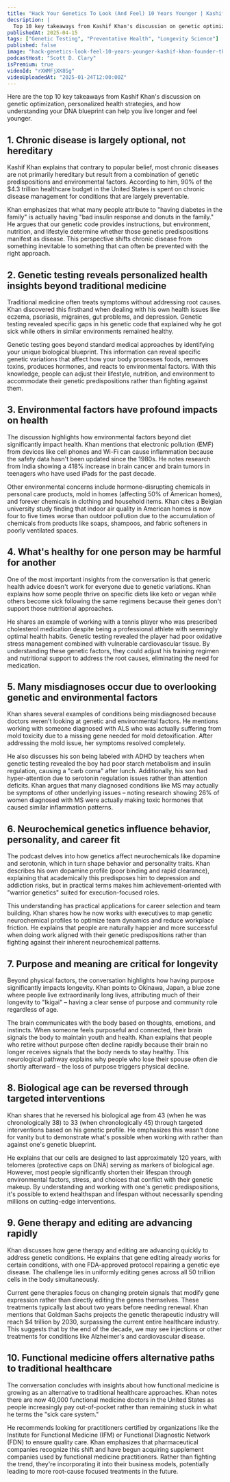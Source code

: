 ```yaml
---
title: "Hack Your Genetics To Look (And Feel) 10 Years Younger | Kashif Khan - Founder of The DNA Company"
decsription: |
  Top 10 key takeaways from Kashif Khan's discussion on genetic optimization, personalized health strategies, and how understanding your DNA blueprint can help you live longer and feel younger.
publishedAt: 2025-04-15
tags: ["Genetic Testing", "Preventative Health", "Longevity Science"]
published: false
image: "hack-genetics-look-feel-10-years-younger-kashif-khan-founder-the-dna-company.jpg"
podcastHost: "Scott D. Clary"
isPremium: true
videoId: "rXWMFjXK8Sg"
videoUploadedAt: "2025-01-24T12:00:00Z"
---
```



<PodcastSummaryPageLayout frontmatter={frontmatter}>

Here are the top 10 key takeaways from Kashif Khan's discussion on genetic optimization, personalized health strategies, and how understanding your DNA blueprint can help you live longer and feel younger.

## 1. Chronic disease is largely optional, not hereditary

Kashif Khan explains that contrary to popular belief, most chronic diseases are not primarily hereditary but result from a combination of genetic predispositions and environmental factors. According to him, 90% of the $4.3 trillion healthcare budget in the United States is spent on chronic disease management for conditions that are largely preventable.

Khan emphasizes that what many people attribute to "having diabetes in the family" is actually having "bad insulin response and donuts in the family." He argues that our genetic code provides instructions, but environment, nutrition, and lifestyle determine whether those genetic predispositions manifest as disease. This perspective shifts chronic disease from something inevitable to something that can often be prevented with the right approach.

## 2. Genetic testing reveals personalized health insights beyond traditional medicine

Traditional medicine often treats symptoms without addressing root causes. Khan discovered this firsthand when dealing with his own health issues like eczema, psoriasis, migraines, gut problems, and depression. Genetic testing revealed specific gaps in his genetic code that explained why he got sick while others in similar environments remained healthy.

Genetic testing goes beyond standard medical approaches by identifying your unique biological blueprint. This information can reveal specific genetic variations that affect how your body processes foods, removes toxins, produces hormones, and reacts to environmental factors. With this knowledge, people can adjust their lifestyle, nutrition, and environment to accommodate their genetic predispositions rather than fighting against them.

## 3. Environmental factors have profound impacts on health

The discussion highlights how environmental factors beyond diet significantly impact health. Khan mentions that electronic pollution (EMF) from devices like cell phones and Wi-Fi can cause inflammation because the safety data hasn't been updated since the 1980s. He notes research from India showing a 418% increase in brain cancer and brain tumors in teenagers who have used iPads for the past decade.

Other environmental concerns include hormone-disrupting chemicals in personal care products, mold in homes (affecting 50% of American homes), and forever chemicals in clothing and household items. Khan cites a Belgian university study finding that indoor air quality in American homes is now four to five times worse than outdoor pollution due to the accumulation of chemicals from products like soaps, shampoos, and fabric softeners in poorly ventilated spaces.

## 4. What's healthy for one person may be harmful for another

One of the most important insights from the conversation is that generic health advice doesn't work for everyone due to genetic variations. Khan explains how some people thrive on specific diets like keto or vegan while others become sick following the same regimens because their genes don't support those nutritional approaches.

He shares an example of working with a tennis player who was prescribed cholesterol medication despite being a professional athlete with seemingly optimal health habits. Genetic testing revealed the player had poor oxidative stress management combined with vulnerable cardiovascular tissue. By understanding these genetic factors, they could adjust his training regimen and nutritional support to address the root causes, eliminating the need for medication.

## 5. Many misdiagnoses occur due to overlooking genetic and environmental factors

Khan shares several examples of conditions being misdiagnosed because doctors weren't looking at genetic and environmental factors. He mentions working with someone diagnosed with ALS who was actually suffering from mold toxicity due to a missing gene needed for mold detoxification. After addressing the mold issue, her symptoms resolved completely.

He also discusses his son being labeled with ADHD by teachers when genetic testing revealed the boy had poor starch metabolism and insulin regulation, causing a "carb coma" after lunch. Additionally, his son had hyper-attention due to serotonin regulation issues rather than attention deficits. Khan argues that many diagnosed conditions like MS may actually be symptoms of other underlying issues – noting research showing 26% of women diagnosed with MS were actually making toxic hormones that caused similar inflammation patterns.

## 6. Neurochemical genetics influence behavior, personality, and career fit

The podcast delves into how genetics affect neurochemicals like dopamine and serotonin, which in turn shape behavior and personality traits. Khan describes his own dopamine profile (poor binding and rapid clearance), explaining that academically this predisposes him to depression and addiction risks, but in practical terms makes him achievement-oriented with "warrior genetics" suited for execution-focused roles.

This understanding has practical applications for career selection and team building. Khan shares how he now works with executives to map genetic neurochemical profiles to optimize team dynamics and reduce workplace friction. He explains that people are naturally happier and more successful when doing work aligned with their genetic predispositions rather than fighting against their inherent neurochemical patterns.

## 7. Purpose and meaning are critical for longevity

Beyond physical factors, the conversation highlights how having purpose significantly impacts longevity. Khan points to Okinawa, Japan, a blue zone where people live extraordinarily long lives, attributing much of their longevity to "Ikigai" – having a clear sense of purpose and community role regardless of age.

The brain communicates with the body based on thoughts, emotions, and instincts. When someone feels purposeful and connected, their brain signals the body to maintain youth and health. Khan explains that people who retire without purpose often decline rapidly because their brain no longer receives signals that the body needs to stay healthy. This neurological pathway explains why people who lose their spouse often die shortly afterward – the loss of purpose triggers physical decline.

## 8. Biological age can be reversed through targeted interventions

Khan shares that he reversed his biological age from 43 (when he was chronologically 38) to 33 (when chronologically 45) through targeted interventions based on his genetic profile. He emphasizes this wasn't done for vanity but to demonstrate what's possible when working with rather than against one's genetic blueprint.

He explains that our cells are designed to last approximately 120 years, with telomeres (protective caps on DNA) serving as markers of biological age. However, most people significantly shorten their lifespan through environmental factors, stress, and choices that conflict with their genetic makeup. By understanding and working with one's genetic predispositions, it's possible to extend healthspan and lifespan without necessarily spending millions on cutting-edge interventions.

## 9. Gene therapy and editing are advancing rapidly

Khan discusses how gene therapy and editing are advancing quickly to address genetic conditions. He explains that gene editing already works for certain conditions, with one FDA-approved protocol repairing a genetic eye disease. The challenge lies in uniformly editing genes across all 50 trillion cells in the body simultaneously.

Current gene therapies focus on changing protein signals that modify gene expression rather than directly editing the genes themselves. These treatments typically last about two years before needing renewal. Khan mentions that Goldman Sachs projects the genetic therapeutic industry will reach $4 trillion by 2030, surpassing the current entire healthcare industry. This suggests that by the end of the decade, we may see injections or other treatments for conditions like Alzheimer's and cardiovascular disease.

## 10. Functional medicine offers alternative paths to traditional healthcare

The conversation concludes with insights about how functional medicine is growing as an alternative to traditional healthcare approaches. Khan notes there are now 40,000 functional medicine doctors in the United States as people increasingly pay out-of-pocket rather than remaining stuck in what he terms the "sick care system."

He recommends looking for practitioners certified by organizations like the Institute for Functional Medicine (IFM) or Functional Diagnostic Network (FDN) to ensure quality care. Khan emphasizes that pharmaceutical companies recognize this shift and have begun acquiring supplement companies used by functional medicine practitioners. Rather than fighting the trend, they're incorporating it into their business models, potentially leading to more root-cause focused treatments in the future.

</PodcastSummaryPageLayout>
